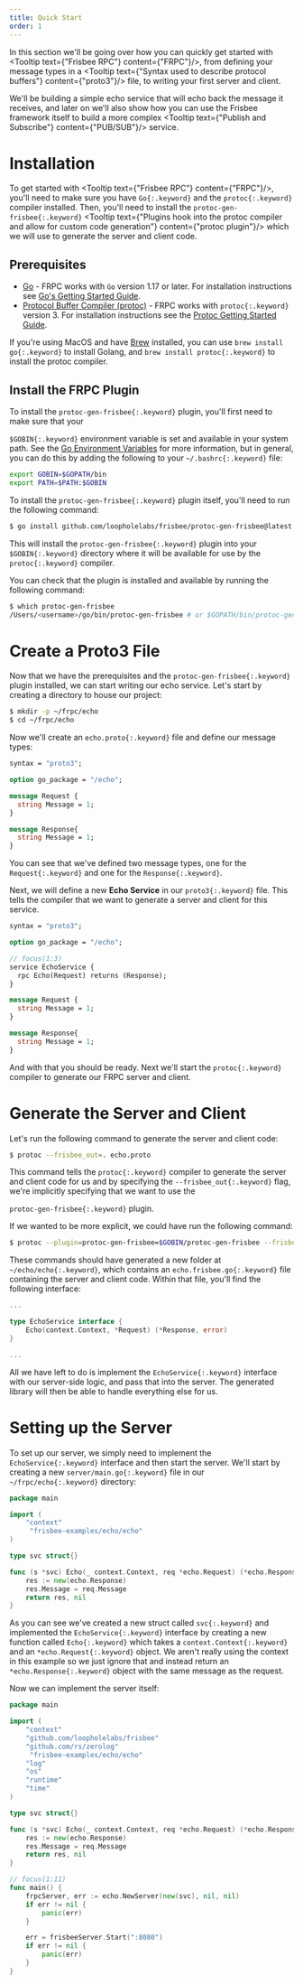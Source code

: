 ```yaml
---
title: Quick Start
order: 1
---
```


In this section we'll be going over how you can quickly get started with <Tooltip text={"Frisbee RPC"} content={"FRPC"}/>,
from defining your message types in a <Tooltip text={"Syntax used to describe protocol buffers"} content={"proto3"}/> file, to writing your first server and client.

We'll be building a simple echo service that will echo back the message it receives, and later on we'll also show how
you can use the Frisbee framework itself to build a more complex <Tooltip text={"Publish and Subscribe"} content={"PUB\/SUB"}/> service.

# Installation

<Note content="test FRPC works with Go version 1.17 or later. For installation instructions see FRPC works with `Go` version 1.17 or later. For installation instructions see FRPC works with `Go` version 1.17 or later. For installation instructions see" />

To get started with <Tooltip text={"Frisbee RPC"} content={"FRPC"}/>, you'll need to make sure you have `Go{:.keyword}`
and the `protoc{:.keyword}` compiler installed. Then, you'll need to install
the `protoc-gen-frisbee{:.keyword}` <Tooltip text={"Plugins hook into the protoc compiler and allow for custom code generation"} content={"protoc plugin"}/>
which we will use to generate the server and client code.

## Prerequisites

- [Go](https://golang.org/doc/install) - FRPC works with `Go` version 1.17 or later. For installation instructions see [Go's Getting Started Guide](https://golang.org/doc/install).
- [Protocol Buffer Compiler (protoc)](https://developers.google.com/protocol-buffers) - FRPC works with `protoc{:.keyword}` version 3. For installation instructions see the [Protoc Getting Started Guide](https://developers.google.com/protoc/docs/getting_started).

If you're using MacOS and have [Brew](https://brew.sh/) installed, you can use `brew install go{:.keyword}`
to install Golang, and `brew install protoc{:.keyword}` to install the protoc compiler.

## Install the FRPC Plugin

To install the `protoc-gen-frisbee{:.keyword}` plugin, you'll first need to make sure that your

`$GOBIN{:.keyword}` environment variable is set and available in
your system path. See the [Go Environment Variables](https://golang.org/doc/code.html#GOPATH)
for more information, but in general, you can do this by adding the following to
your `~/.bashrc{:.keyword}` file:

```bash {1-2} title="~/.bashrc"
export GOBIN=$GOPATH/bin
export PATH=$PATH:$GOBIN
```

To install the `protoc-gen-frisbee{:.keyword}` plugin itself, you'll need to run the following command:

```bash
$ go install github.com/loopholelabs/frisbee/protoc-gen-frisbee@latest
```

This will install the `protoc-gen-frisbee{:.keyword}` plugin into your `$GOBIN{:.keyword}` directory
where it will be available for use by the `protoc{:.keyword}` compiler.

You can check that the plugin is installed and available by running the following command:

```bash
$ which protoc-gen-frisbee
/Users/<username>/go/bin/protoc-gen-frisbee # or $GOPATH/bin/protoc-gen-frisbee
```

# Create a Proto3 File

Now that we have the prerequisites and the `protoc-gen-frisbee{:.keyword}` plugin installed,
we can start writing our echo service. Let's start by creating a directory to house our project:

```bash
$ mkdir -p ~/frpc/echo
$ cd ~/frpc/echo
```

Now we'll create an `echo.proto{:.keyword}` file and define our message types:

```proto ~/echo/echo.proto
syntax = "proto3";

option go_package = "/echo";

message Request {
  string Message = 1;
}

message Response{
  string Message = 1;
}
```

You can see that we've defined two message types, one for the `Request{:.keyword}` and one for the `Response{:.keyword}`.

Next, we will define a new **Echo Service** in our `proto3{:.keyword}` file. This tells the compiler that we want to generate a server and client for this service.

```proto ~/echo/echo.proto
syntax = "proto3";

option go_package = "/echo";

// focus(1:3)
service EchoService {
  rpc Echo(Request) returns (Response);
}

message Request {
  string Message = 1;
}

message Response{
  string Message = 1;
}
```

And with that you should be ready. Next we'll start the `protoc{:.keyword}` compiler to generate
our FRPC server and client.

# Generate the Server and Client

Let's run the following command to generate the server and client code:

```bash
$ protoc --frisbee_out=. echo.proto
```

This command tells the `protoc{:.keyword}` compiler to generate the server and client code for us and
by specifying the `--frisbee_out{:.keyword}` flag, we're implicitly specifying that we want to use the

`protoc-gen-frisbee{:.keyword}` plugin.

If we wanted to be more explicit, we could have run the following command:

```bash
$ protoc --plugin=protoc-gen-frisbee=$GOBIN/protoc-gen-frisbee --frisbee_out=. echo.proto
```

These commands should have generated a new folder at `~/echo/echo{:.keyword}`, which
contains an `echo.frisbee.go{:.keyword}` file containing the server and client code. Within
that file, you'll find the following interface:

```go echo.frisbee.go
...

type EchoService interface {
	Echo(context.Context, *Request) (*Response, error)
}

...
```

All we have left to do is implement the `EchoService{:.keyword}` interface with our server-side logic,
and pass that into the server. The generated library will then be able to handle everything else for us.

# Setting up the Server

To set up our server, we simply need to implement the `EchoService{:.keyword}` interface and then start
the server. We'll start by creating a new `server/main.go{:.keyword}` file in our `~/frpc/echo{:.keyword}` directory:

```go ~/echo/server/server.go
package main

import (
	"context"
     "frisbee-examples/echo/echo"
)

type svc struct{}

func (s *svc) Echo(_ context.Context, req *echo.Request) (*echo.Response, error) {
	res := new(echo.Response)
	res.Message = req.Message
	return res, nil
}
```

As you can see we've created a new struct called `svc{:.keyword}` and implemented the `EchoService{:.keyword}` interface by
creating a new function called `Echo{:.keyword}` which takes a `context.Context{:.keyword}` and an `*echo.Request{:.keyword}` object.
We aren't really using the context in this example so we just ignore that and instead return an `*echo.Response{:.keyword}` object with the
same message as the request.

Now we can implement the server itself:

```go ~/echo/server/server.go
package main

import (
	"context"
	"github.com/loopholelabs/frisbee"
	"github.com/rs/zerolog"
     "frisbee-examples/echo/echo"
	"log"
	"os"
	"runtime"
	"time"
)

type svc struct{}

func (s *svc) Echo(_ context.Context, req *echo.Request) (*echo.Response, error) {
	res := new(echo.Response)
	res.Message = req.Message
	return res, nil
}

// focus(1:11)
func main() {
	frpcServer, err := echo.NewServer(new(svc), nil, nil)
	if err != nil {
		panic(err)
	}

	err = frisbeeServer.Start(":8080")
    if err != nil {
        panic(err)
    }
}

```

